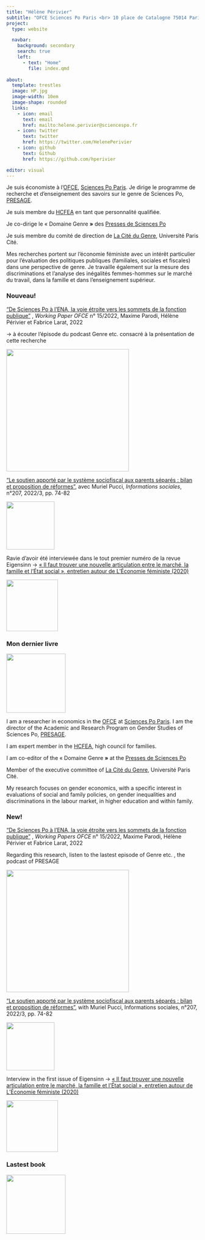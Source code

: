 ```yaml
---
title: "Hélène Périvier"
subtitle: "OFCE Sciences Po Paris <br> 10 place de Catalogne 75014 Paris <br> {{< fa phone >}} +33 1 44 18 54 92"
project:
  type: website

  navbar:
    background: secondary
    search: true
    left:
      - text: "Home"
        file: index.qmd
  
about:
  template: trestles
  image: HP.jpg
  image-width: 10em
  image-shape: rounded
  links:
    - icon: email
      text: email
      href: mailto:helene.perivier@sciencespo.fr
    - icon: twitter
      text: twitter
      href: https://twitter.com/HelenePerivier
    - icon: github
      text: Github
      href: https://github.com/hperivier

editor: visual
---
```


::: {.content-visible when-profile="FR"}
Je suis économiste à l'[OFCE](http://www.ofce.sciences-po.fr/index.php), [Sciences Po Paris](http://www.sciencespo.fr/). Je dirige le programme de recherche et d'enseignement des savoirs sur le genre de Sciences Po, [PRESAGE](https://www.sciencespo.fr/programme-presage/en.html).

Je suis membre du [HCFEA](https://www.hcfea.fr/) en tant que personnalité qualifiée.

Je co-dirige le « Domaine Genre **»** des [Presses de Sciences Po](http://www.pressesdesciencespo.fr/)

Je suis membre du comité de direction de [La Cité du Genre](https://citedugenre.fr/fr/), Université Paris Cité.

Mes recherches portent sur l'économie féministe avec un intérêt particulier pour l'évaluation des politiques publiques (familiales, sociales et fiscales) dans une perspective de genre. Je travaille également sur la mesure des discriminations et l'analyse des inégalités femmes-hommes sur le marché du travail, dans la famille et dans l'enseignement supérieur.

### Nouveau!

["De Sciences Po à l'ENA, la voie étroite vers les sommets de la fonction publique"](https://www.ofce.sciences-po.fr/pdf/dtravail/OFCEWP2022-15.pdf) , *Working Paper OFCE* n° 15/2022, Maxime Parodi, Hélène Périvier et Fabrice Larat, 2022

-\> à écouter l'épisode du podcast Genre etc. consacré à la présentation de cette recherche

[![](images/paste-53904418.png){fig-align="center" width="321"}](https://podcast.ausha.co/sciencespo-presage-genre-etc/les-femmes-dans-le-concours-d-entree-a-l-ecole-nationale-d-administration)

["Le soutien apporté par le système sociofiscal aux parents séparés : bilan et proposition de réformes"](info_soc.pdf), avec Muriel Pucci, *Informations sociales*, n°207, 2022/3, pp. 74-82

![](images/paste-4ABFB0E7.png){fig-align="center" width="126"}

Ravie d'avoir été interviewée dans le tout premier numéro de la revue Eigensinn -\> [« Il faut trouver une nouvelle articulation entre le marché, la famille et l'État social », entretien autour de L'Économie féministe (2020)](https://www.lcdpu.fr/livre/?GCOI=27000100089780&fa=sommaire)

[![](images/paste-149EAE4E.png){fig-align="center" width="135"}](https://www.lcdpu.fr/livre/?GCOI=27000100089780&fa=sommaire)

### Mon dernier livre

![](images/SCPO_PERIV_2020_01_L204.jpg){fig-align="center" width="155"}
:::

::: {.content-visible when-profile="EN"}
I am a researcher in economics in the [OFCE](http://www.ofce.sciences-po.fr/index.php) at [Sciences Po Paris](http://www.sciencespo.fr/). I am the director of the Academic and Research Program on Gender Studies of Sciences Po, [PRESAGE](https://www.sciencespo.fr/programme-presage/en.html).

I am expert member in the [HCFEA](https://www.hcfea.fr/), high council for families.

I am co-editor of the « Domaine Genre **»** at the [Presses de Sciences Po](http://www.pressesdesciencespo.fr/)

Member of the executive committee of [La Cité du Genre](https://citedugenre.fr/fr/), Université Paris Cité.

My research focuses on gender economics, with a specific interest in evaluations of social and family policies, on gender inequalities and discriminations in the labour market, in higher education and within family.

### New!

["De Sciences Po à l'ENA, la voie étroite vers les sommets de la fonction publique"](https://www.ofce.sciences-po.fr/pdf/dtravail/OFCEWP2022-15.pdf) , *Working Papers OFCE* n° 15/2022, Maxime Parodi, Hélène Périvier et Fabrice Larat, 2022

Regarding this research, listen to the lastest episode of Genre etc. , the podcast of PRESAGE

![](images/paste-53904418.png){fig-align="center" width="321"}

["Le soutien apporté par le système sociofiscal aux parents séparés : bilan et proposition de réformes"](info_soc.pdf), with Muriel Pucci, Informations sociales, n°207, 2022/3, pp. 74-82

![](images/paste-4ABFB0E7.png){fig-align="center" width="126"}

Interview in the first issue of Eigensinn -\> [« Il faut trouver une nouvelle articulation entre le marché, la famille et l'État social », entretien autour de L'Économie féministe (2020)](https://www.lcdpu.fr/livre/?GCOI=27000100089780&fa=sommaire)

![](images/paste-149EAE4E.png){fig-align="center" width="135"}

### Lastest book

![](images/SCPO_PERIV_2020_01_L204.jpg){fig-align="center" width="155"}
:::
